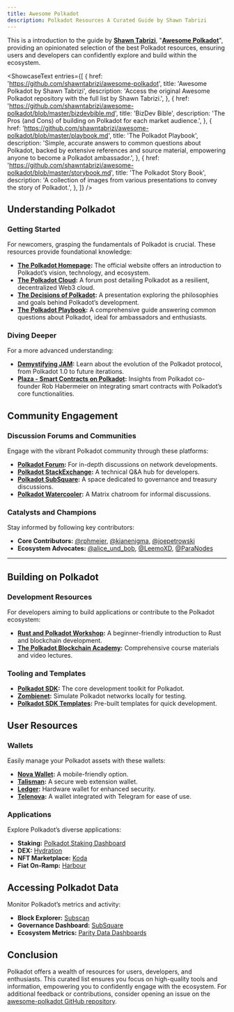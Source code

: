 ```yaml
---
title: Awesome Polkadot
description: Polkadot Resources A Curated Guide by Shawn Tabrizi
---
```



This is a introduction to the guide by **[Shawn Tabrizi](https://x.com/shawntabrizi)**, "**[Awesome Polkadot](https://github.com/shawntabrizi/awesome-polkadot)**", providing an opinionated selection of the best Polkadot resources, ensuring users and developers can confidently explore and build within the ecosystem.

<ShowcaseText
  entries={[
    {
      href: 'https://github.com/shawntabrizi/awesome-polkadot',
      title: 'Awesome Polkadot by Shawn Tabrizi',
      description: 'Access the original Awesome Polkadot repository with the full list by Shawn Tabrizi.',
    },
        {
      href: 'https://github.com/shawntabrizi/awesome-polkadot/blob/master/bizdevbible.md',
      title: 'BizDev Bible',
      description: 'The Pros (and Cons) of building on Polkadot for each market audience.',
    },
        {
      href: 'https://github.com/shawntabrizi/awesome-polkadot/blob/master/playbook.md',
      title: 'The Polkadot Playbook',
      description: 'Simple, accurate answers to common questions about Polkadot, backed by extensive references and source material, empowering anyone to become a Polkadot ambassador.',
    },
        {
      href: 'https://github.com/shawntabrizi/awesome-polkadot/blob/master/storybook.md',
      title: 'The Polkadot Story Book',
      description: 'A collection of images from various presentations to convey the story of Polkadot.',
    },
  ]}
/>

## **Understanding Polkadot**
### **Getting Started**
For newcomers, grasping the fundamentals of Polkadot is crucial. These resources provide foundational knowledge:

- **[The Polkadot Homepage](https://polkadot.com/):** The official website offers an introduction to Polkadot’s vision, technology, and ecosystem.
- **[The Polkadot Cloud](https://forum.polkadot.network/t/the-polkadot-cloud/10670):** A forum post detailing Polkadot as a resilient, decentralized Web3 cloud.
- **[The Decisions of Polkadot](https://www.youtube.com/watch?v=mQckxpMUBo8):** A presentation exploring the philosophies and goals behind Polkadot’s development.
- **[The Polkadot Playbook](https://github.com/shawntabrizi/awesome-polkadot/blob/master/playbook.md):** A comprehensive guide answering common questions about Polkadot, ideal for ambassadors and enthusiasts.

### **Diving Deeper**
For a more advanced understanding:

- **[Demystifying JAM](https://blog.kianenigma.nl/posts/tech/demystifying-jam/):** Learn about the evolution of the Polkadot protocol, from Polkadot 1.0 to future iterations.
- **[Plaza - Smart Contracts on Polkadot](https://www.rob.tech/blog/plaza/):** Insights from Polkadot co-founder Rob Habermeier on integrating smart contracts with Polkadot’s core functionalities.

## **Community Engagement**
### **Discussion Forums and Communities**
Engage with the vibrant Polkadot community through these platforms:

- **[Polkadot Forum](https://forum.polkadot.network/):** For in-depth discussions on network developments.
- **[Polkadot StackExchange](https://substrate.stackexchange.com/):** A technical Q&A hub for developers.
- **[Polkadot SubSquare](https://polkadot.subsquare.io/):** A space dedicated to governance and treasury discussions.
- **[Polkadot Watercooler](https://matrix.to/#/#polkadot-watercooler:parity.io):** A Matrix chatroom for informal discussions.

### **Catalysts and Champions**
Stay informed by following key contributors:

- **Core Contributors:** [@rphmeier](https://twitter.com/rphmeier), [@kianenigma](https://twitter.com/kianenigma), [@joepetrowski](https://twitter.com/joepetrowski)
- **Ecosystem Advocates:** [@alice_und_bob](https://twitter.com/alice_und_bob), [@LeemoXD](https://twitter.com/LeemoXD), [@ParaNodes](https://twitter.com/ParaNodes)

---

## **Building on Polkadot**
### **Development Resources**
For developers aiming to build applications or contribute to the Polkadot ecosystem:

- **[Rust and Polkadot Workshop](https://www.shawntabrizi.com/rust-and-polkadot-workshop/):** A beginner-friendly introduction to Rust and blockchain development.
- **[The Polkadot Blockchain Academy](https://github.com/Polkadot-Blockchain-Academy):** Comprehensive course materials and video lectures.

### **Tooling and Templates**
- **[Polkadot SDK](https://github.com/paritytech/polkadot-sdk):** The core development toolkit for Polkadot.
- **[Zombienet](https://github.com/paritytech/zombienet):** Simulate Polkadot networks locally for testing.
- **[Polkadot SDK Templates](https://paritytech.github.io/polkadot-sdk/master/polkadot_sdk_docs/polkadot_sdk/templates/index.html):** Pre-built templates for quick development.

## **User Resources**
### **Wallets**
Easily manage your Polkadot assets with these wallets:

- **[Nova Wallet](https://novawallet.io/):** A mobile-friendly option.
- **[Talisman](https://www.talisman.xyz/):** A secure web extension wallet.
- **[Ledger](https://www.ledger.com/coin/wallet/polkadot):** Hardware wallet for enhanced security.
- **[Telenova](https://medium.com/novasama-technologies/meet-telenova-your-newbie-friendly-polkadot-wallet-built-into-telegram-5d9e9570d334):** A wallet integrated with Telegram for ease of use.

### **Applications**
Explore Polkadot’s diverse applications:
- **Staking:** [Polkadot Staking Dashboard](https://staking.polkadot.cloud)
- **DEX:** [Hydration](https://hydration.net/)
- **NFT Marketplace:** [Koda](https://koda.art/)
- **Fiat On-Ramp:** [Harbour](https://ramp.harbour.fi/polkadot/)

## **Accessing Polkadot Data**
Monitor Polkadot’s metrics and activity:
- **Block Explorer:** [Subscan](https://polkadot.subscan.io/)
- **Governance Dashboard:** [SubSquare](https://www.subsquare.io/)
- **Ecosystem Metrics:** [Parity Data Dashboards](https://data.parity.io/)

## **Conclusion**
Polkadot offers a wealth of resources for users, developers, and enthusiasts. This curated list ensures you focus on high-quality tools and information, empowering you to confidently engage with the ecosystem. For additional feedback or contributions, consider opening an issue on the [awesome-polkadot GitHub repository](https://github.com/shawntabrizi/awesome-polkadot/issues).
